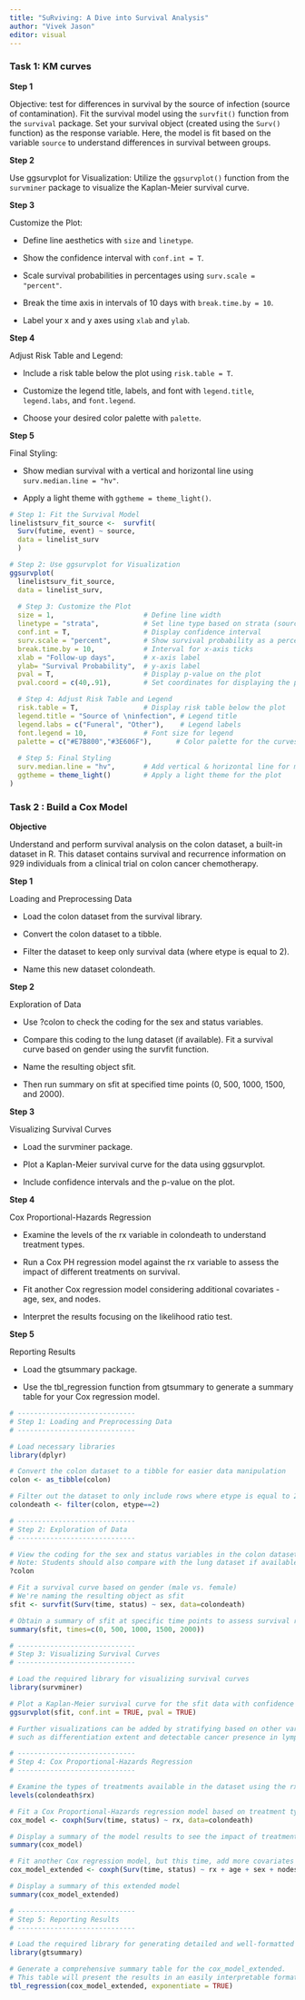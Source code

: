 ```yaml
---
title: "SuRviving: A Dive into Survival Analysis"
author: "Vivek Jason"
editor: visual
---
```


### Task 1: KM curves

**Step 1**

Objective: test for differences in survival by the source of infection (source of contamination). Fit the survival model using the `survfit()` function from the `survival` package. Set your survival object (created using the `Surv()` function) as the response variable. Here, the model is fit based on the variable `source` to understand differences in survival between groups.

**Step 2**

Use ggsurvplot for Visualization: Utilize the `ggsurvplot()` function from the `survminer` package to visualize the Kaplan-Meier survival curve.

**Step 3**

Customize the Plot:

-   Define line aesthetics with `size` and `linetype`.

-   Show the confidence interval with `conf.int = T`.

-   Scale survival probabilities in percentages using `surv.scale = "percent"`.

-   Break the time axis in intervals of 10 days with `break.time.by = 10`.

-   Label your x and y axes using `xlab` and `ylab`.

**Step 4**

Adjust Risk Table and Legend:

-   Include a risk table below the plot using `risk.table = T`.

-   Customize the legend title, labels, and font with `legend.title`, `legend.labs`, and `font.legend`.

-   Choose your desired color palette with `palette`.

**Step 5**

Final Styling:

-   Show median survival with a vertical and horizontal line using `surv.median.line = "hv"`.

-   Apply a light theme with `ggtheme = theme_light()`.

```r
# Step 1: Fit the Survival Model
linelistsurv_fit_source <-  survfit(
  Surv(futime, event) ~ source,
  data = linelist_surv
  )

# Step 2: Use ggsurvplot for Visualization
ggsurvplot( 
  linelistsurv_fit_source,
  data = linelist_surv,
  
  # Step 3: Customize the Plot
  size = 1,                      # Define line width
  linetype = "strata",           # Set line type based on strata (source in this case)
  conf.int = T,                  # Display confidence interval
  surv.scale = "percent",        # Show survival probability as a percentage
  break.time.by = 10,            # Interval for x-axis ticks
  xlab = "Follow-up days",       # x-axis label
  ylab= "Survival Probability",  # y-axis label
  pval = T,                      # Display p-value on the plot
  pval.coord = c(40,.91),        # Set coordinates for displaying the p-value

  # Step 4: Adjust Risk Table and Legend
  risk.table = T,                # Display risk table below the plot
  legend.title = "Source of \ninfection", # Legend title
  legend.labs = c("Funeral", "Other"),    # Legend labels
  font.legend = 10,              # Font size for legend
  palette = c("#E7B800","#3E606F"),      # Color palette for the curves
  
  # Step 5: Final Styling
  surv.median.line = "hv",       # Add vertical & horizontal line for median survival
  ggtheme = theme_light()        # Apply a light theme for the plot
)

```

### Task 2 : Build a Cox Model

**Objective**

Understand and perform survival analysis on the colon dataset, a built-in dataset in R. This dataset contains survival and recurrence information on 929 individuals from a clinical trial on colon cancer chemotherapy.

**Step 1**

Loading and Preprocessing Data

-   Load the colon dataset from the survival library.

-   Convert the colon dataset to a tibble.

-   Filter the dataset to keep only survival data (where etype is equal to 2).

-   Name this new dataset colondeath.

**Step 2**

Exploration of Data

-   Use ?colon to check the coding for the sex and status variables.

-   Compare this coding to the lung dataset (if available). Fit a survival curve based on gender using the survfit function.

-   Name the resulting object sfit.

-   Then run summary on sfit at specified time points (0, 500, 1000, 1500, and 2000).

**Step 3**

Visualizing Survival Curves

-   Load the survminer package.

-   Plot a Kaplan-Meier survival curve for the data using ggsurvplot.

-   Include confidence intervals and the p-value on the plot.

**Step 4**

Cox Proportional-Hazards Regression

-   Examine the levels of the rx variable in colondeath to understand treatment types.

-   Run a Cox PH regression model against the rx variable to assess the impact of different treatments on survival.

-   Fit another Cox regression model considering additional covariates - age, sex, and nodes.

-   Interpret the results focusing on the likelihood ratio test.

**Step 5**

Reporting Results

-   Load the gtsummary package.

-   Use the tbl_regression function from gtsummary to generate a summary table for your Cox regression model.

```r
# -----------------------------
# Step 1: Loading and Preprocessing Data
# -----------------------------

# Load necessary libraries
library(dplyr)

# Convert the colon dataset to a tibble for easier data manipulation
colon <- as_tibble(colon)

# Filter out the dataset to only include rows where etype is equal to 2, which corresponds to survival data
colondeath <- filter(colon, etype==2)

# -----------------------------
# Step 2: Exploration of Data
# -----------------------------

# View the coding for the sex and status variables in the colon dataset
# Note: Students should also compare with the lung dataset if available
?colon

# Fit a survival curve based on gender (male vs. female)
# We're naming the resulting object as sfit
sfit <- survfit(Surv(time, status) ~ sex, data=colondeath)

# Obtain a summary of sfit at specific time points to assess survival rates
summary(sfit, times=c(0, 500, 1000, 1500, 2000))

# -----------------------------
# Step 3: Visualizing Survival Curves
# -----------------------------

# Load the required library for visualizing survival curves
library(survminer)

# Plot a Kaplan-Meier survival curve for the sfit data with confidence intervals and p-value
ggsurvplot(sfit, conf.int = TRUE, pval = TRUE)

# Further visualizations can be added by stratifying based on other variables, 
# such as differentiation extent and detectable cancer presence in lymph nodes.

# -----------------------------
# Step 4: Cox Proportional-Hazards Regression
# -----------------------------

# Examine the types of treatments available in the dataset using the rx variable
levels(colondeath$rx)

# Fit a Cox Proportional-Hazards regression model based on treatment type
cox_model <- coxph(Surv(time, status) ~ rx, data=colondeath)

# Display a summary of the model results to see the impact of treatments
summary(cox_model)

# Fit another Cox regression model, but this time, add more covariates like age, sex, and the number of nodes with detectable cancer
cox_model_extended <- coxph(Surv(time, status) ~ rx + age + sex + nodes, data=colondeath)

# Display a summary of this extended model
summary(cox_model_extended)

# -----------------------------
# Step 5: Reporting Results
# -----------------------------

# Load the required library for generating detailed and well-formatted summary tables
library(gtsummary)

# Generate a comprehensive summary table for the cox_model_extended. 
# This table will present the results in an easily interpretable format.
tbl_regression(cox_model_extended, exponentiate = TRUE)

```
